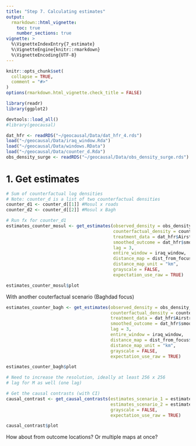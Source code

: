 ```yaml
---
title: "Step 7. Calculating estimates"
output: 
  rmarkdown::html_vignette:
    toc: true
    number_sections: true
vignette: >
  %\VignetteIndexEntry{7_estimate}
  %\VignetteEngine{knitr::rmarkdown}
  %\VignetteEncoding{UTF-8}
---
```


<style type = "text/css">
h1.title {
  font-size: 30px;
}
h1 { /* Header 1 */
  font-size: 26px;
}
h2 { /* Header 2 */
    font-size: 18px;
}
h3 { /* Header 3 */
  font-size: 16px;
}
div#TOC li {
    list-style:none;
    background-image:none;
    background-repeat:none;
    background-position:0; 
}
</style>

```r
knitr::opts_chunk$set(
  collapse = TRUE,
  comment = "#>"
)
options(rmarkdown.html_vignette.check_title = FALSE)

library(readr)
library(ggplot2)
```

```r
devtools::load_all()
#library(geocausal)
```

```r
dat_hfr <- readRDS("~/geocausal/Data/dat_hfr_4.rds")
load("~/geocausal/Data/iraq_window.Rda")
load("~/geocausal/Data/windows.RData")
load("~/geocausal/Data/counter_d.Rda")
obs_density_surge <- readRDS("~/geocausal/Data/obs_density_surge.rds")
```


# 1. Get estimates

```r
# Sum of counterfactual log densities
# Note: counter_d is a list of two counterfactual densities
counter_d1 <- counter_d[[1]] #Mosul x roads
counter_d2 <- counter_d[[2]] #Mosul x Bagh

# Run fx for counter_d1
estimates_counter_mosul <- get_estimates(observed_density = obs_density_surge,
                                         counterfactual_density = counter_d1,
                                         treatment_data = dat_hfr$Airstrike,
                                         smoothed_outcome = dat_hfr$smooth_allout,
                                         lag = 3,
                                         entire_window = iraq_window,
                                         distance_map = dist_from_focus$distance_im,
                                         distance_map_unit = "km",
                                         grayscale = FALSE,
                                         expectation_use_raw = TRUE)

estimates_counter_mosul$plot
```

With another couterfactual scenario (Baghdad focus)

```r
estimates_counter_bagh <- get_estimates(observed_density = obs_density_surge,
                                        counterfactual_density = counter_d2,
                                        treatment_data = dat_hfr$Airstrike,
                                        smoothed_outcome = dat_hfr$smooth_allout,
                                        lag = 3,
                                        entire_window = iraq_window,
                                        distance_map = dist_from_focus$distance_im,
                                        distance_map_unit = "km",
                                        grayscale = FALSE,
                                        expectation_use_raw = TRUE)

estimates_counter_bagh$plot

# Need to increase the resolution, ideally at least 256 x 256
# lag for M as well (one lag)
```

```r
# Get the causal contrasts (with CI)
causal_contrast <- get_causal_contrasts(estimates_scenario_1 = estimates_counter_mosul,
                                        estimates_scenario_2 = estimates_counter_bagh,
                                        grayscale = FALSE,
                                        expectation_use_raw = TRUE)

causal_contrast$plot
```

How about from outcome locations? Or multiple maps at once?



